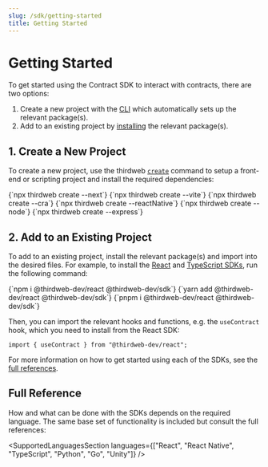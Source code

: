 ```yaml
---
slug: /sdk/getting-started
title: Getting Started
---
```



# Getting Started

To get started using the Contract SDK to interact with contracts, there are two options:

1. Create a new project with the [CLI](/cli/create) which automatically sets up the relevant package(s).
2. Add to an existing project by [installing](/cli/install) the relevant package(s).

## 1. Create a New Project

To create a new project, use the thirdweb [`create`](/cli/create) command to setup a front-end or scripting project and install the required dependencies:

<Tabs>
  <TabItem value="next" label="Next.js" default>
    <CodeBlock language="bash">{`npx thirdweb create --next`}</CodeBlock>
  </TabItem>
  <TabItem value="vite" label="Vite" default>
    <CodeBlock language="bash">{`npx thirdweb create --vite`}</CodeBlock>
  </TabItem>
  <TabItem value="react-app" label="React App" default>
    <CodeBlock language="bash">{`npx thirdweb create --cra`}</CodeBlock>
  </TabItem>
  <TabItem value="react-native" label="React Native" default>
    <CodeBlock language="bash">{`npx thirdweb create --reactNative`}</CodeBlock>
  </TabItem>
  <TabItem value="node" label="Node" default>
    <CodeBlock language="bash">{`npx thirdweb create --node`}</CodeBlock>
  </TabItem>
  <TabItem value="express" label="Express" default>
    <CodeBlock language="bash">{`npx thirdweb create --express`}</CodeBlock>
  </TabItem>
</Tabs>

## 2. Add to an Existing Project

To add to an existing project, install the relevant package(s) and import into the desired files. For example, to install the [React](/react) and [TypeScript SDKs](/typescript), run the following command:

<Tabs>
  <TabItem value="npm" label="npm" default>
    <CodeBlock language="bash">{`npm i @thirdweb-dev/react @thirdweb-dev/sdk`}</CodeBlock>
  </TabItem>
  <TabItem value="yarn" label="yarn">
    <CodeBlock language="bash">{`yarn add @thirdweb-dev/react @thirdweb-dev/sdk`}</CodeBlock>
  </TabItem>
  <TabItem value="pnpm" label="pnpm">
    <CodeBlock language="bash">{`pnpm i @thirdweb-dev/react @thirdweb-dev/sdk`}</CodeBlock>
  </TabItem>
</Tabs>

Then, you can import the relevant hooks and functions, e.g. the `useContract` hook, which you need to install from the React SDK:

```tsx
import { useContract } from "@thirdweb-dev/react";
```

For more information on how to get started using each of the SDKs, see the [full references](#full-reference).

## Full Reference

How and what can be done with the SDKs depends on the required language. The same base set of functionality is included but consult the full references:

<SupportedLanguagesSection
  languages={["React", "React Native", "TypeScript", "Python", "Go", "Unity"]}
/>
